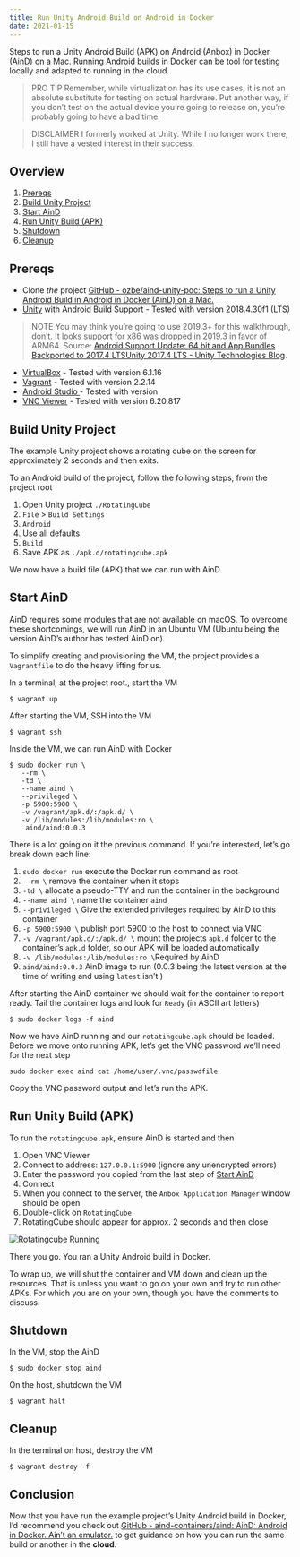 ```yaml
---
title: Run Unity Android Build on Android in Docker
date: 2021-01-15
---
```


Steps to run a Unity Android Build (APK) on Android (Anbox) in Docker ([AinD](https://github.com/aind-containers/aind)) on a Mac. Running Android builds in Docker can be tool for testing locally and adapted to running in the cloud. 

> PRO TIP Remember, while virtualization has its use cases, it is not an absolute substitute for testing on actual hardware. Put another way, if you don’t test on the actual device you’re going to release on, you’re probably going to have a bad time.  

> DISCLAIMER I formerly worked at Unity. While I no longer work there, I still have a vested interest in their success.

## Overview
1. [Prereqs](#prereqs)
2. [Build Unity Project](#build-unity-project)
3. [Start AinD](#start-aind)
4. [Run Unity Build (APK)](#run-unity-build-apk)
5. [Shutdown](#shutdown)
6. [Cleanup](#cleanup)

## Prereqs
- Clone _the_ project [GitHub - ozbe/aind-unity-poc: Steps to run a Unity Android Build in Android in Docker (AinD) on a Mac.](https://github.com/ozbe/aind-unity-poc)
- [Unity](https://unity3d.com/get-unity/download) with Android Build Support - Tested with version 2018.4.30f1 (LTS)

> NOTE You may think you’re going to use 2019.3+ for this walkthrough, don’t. It looks  support for x86 was dropped in 2019.3  in favor of ARM64. Source: [Android Support Update: 64 bit and App Bundles Backported to 2017.4 LTSUnity 2017.4 LTS  - Unity Technologies Blog](https://blogs.unity3d.com/2019/03/05/android-support-update-64-bit-and-app-bundles-backported-to-2017-4-lts/).   

- [VirtualBox](https://www.virtualbox.org/wiki/Downloads) - Tested with version 6.1.16
- [Vagrant](https://www.vagrantup.com/downloads.html) - Tested with version 2.2.14
- [Android Studio ](https://developer.android.com/studio/) - Tested with version 
- [VNC Viewer](https://www.realvnc.com/en/connect/download/viewer/) - Tested with version 6.20.817

## Build Unity Project
The example Unity project shows a rotating cube on the screen for approximately 2 seconds and then exits. 

To an Android build of the project, follow the following steps, from the project root
1. Open Unity project `./RotatingCube`
2. `File` > `Build Settings`
3. `Android`
4. Use all defaults
5. `Build`
6. Save APK as `./apk.d/rotatingcube.apk`

We now have a build file (APK) that we can run with AinD.

## Start AinD
AinD requires some modules that are not available on macOS. To overcome these shortcomings, we will run AinD in an Ubuntu VM (Ubuntu being the version AinD’s author has tested AinD on).

To simplify creating and provisioning the VM, the project provides a `Vagrantfile` to do the heavy lifting for us.

In a terminal, at the project root., start the VM
```
$ vagrant up
```

After starting the VM, SSH into the VM
```
$ vagrant ssh
```

Inside the VM, we can run AinD with Docker
```
$ sudo docker run \
   --rm \
   -td \
   --name aind \
   --privileged \
   -p 5900:5900 \
   -v /vagrant/apk.d/:/apk.d/ \
   -v /lib/modules:/lib/modules:ro \
	aind/aind:0.0.3
```

There is a lot going on it the previous command. If you’re interested, let’s go break down each line:
1. `sudo docker run` execute the Docker run command as root
2. `--rm \` remove the container when it stops
3. `-td \` allocate a pseudo-TTY and run the container in the background
4. `--name aind \` name the container `aind`
5. `--privileged \` Give the extended privileges required by AinD to this container
6. `-p 5900:5900 \` publish port 5900 to the host to connect via VNC
7. `-v /vagrant/apk.d/:/apk.d/ \` mount the projects `apk.d` folder to the container’s  `apk.d` folder, so our APK will be loaded automatically 
8. `-v /lib/modules:/lib/modules:ro \`Required by AinD
9. `aind/aind:0.0.3` AinD image to run (0.0.3 being the latest version at the time of writing and using `latest` isn’t )

After starting the AinD container we should wait for the container to report ready.  Tail the container logs and look for `Ready` (in ASCII art letters)
```
$ sudo docker logs -f aind
```

Now we have AinD running and our `rotatingcube.apk` should be loaded.  Before we move onto running APK, let’s get the VNC password we’ll need for the next step
```
sudo docker exec aind cat /home/user/.vnc/passwdfile
```

Copy the VNC password output and let’s run the APK.

## Run Unity Build (APK)
To run the  `rotatingcube.apk`, ensure AinD is started and then
1. Open VNC Viewer
2. Connect to address: `127.0.0.1:5900` (ignore any unencrypted errors)
3. Enter the password you copied from the last step of [Start AinD](#start-aind)
4. Connect
5. When you connect to the server, the `Anbox Application Manager` window should be open
6. Double-click on `RotatingCube`
7. RotatingCube should appear for approx. 2 seconds and then close

![Rotatingcube Running](rotatingcube-running.png)

There you go. You ran a Unity Android build in Docker. 

To wrap up, we will shut the container and VM down and clean up the resources. That is unless you want to go on your own and try to run other APKs. For which you are on your own, though you have the comments to discuss.

## Shutdown
In the VM, stop the AinD
```
$ sudo docker stop aind
```

On the host, shutdown the VM
```
$ vagrant halt
```

## Cleanup
In the terminal on host, destroy the VM
```
$ vagrant destroy -f
```

## Conclusion
Now that you have run the example project’s Unity Android build in Docker, I’d recommend you check out [GitHub - aind-containers/aind: AinD: Android in Docker. Ain’t an emulator.](https://github.com/aind-containers/aind) to get guidance on how you can run the same build or another in the **cloud**.

